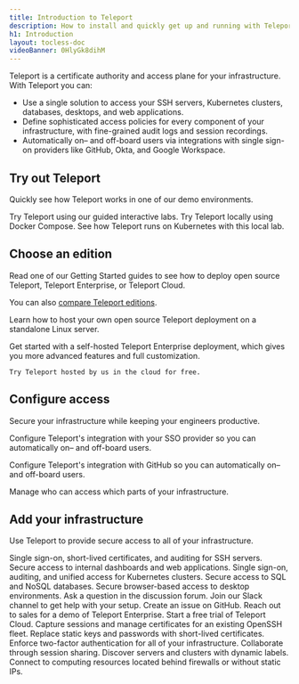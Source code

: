 ```yaml
---
title: Introduction to Teleport
description: How to install and quickly get up and running with Teleport.
h1: Introduction
layout: tocless-doc
videoBanner: 0HlyGk8dihM
---
```


Teleport is a certificate authority and access plane for your infrastructure.
With Teleport you can:

- Use a single solution to access your SSH servers, Kubernetes clusters,
  databases, desktops, and web applications. 
- Define sophisticated access policies for every component of your infrastructure, with fine-grained audit logs and session recordings.
- Automatically on– and off-board users via integrations with single sign-on
  providers like GitHub, Okta, and Google Workspace.

## Try out Teleport

Quickly see how Teleport works in one of our demo environments.

<TileSet>
  <Tile icon="code2" title="Browser Lab" href="https://play.instruqt.com/teleport/invite/rgvuva4gzkon">
    Try Teleport using our guided interactive labs.
  </Tile>
  <Tile icon="integrations" title="Docker Compose Lab" href="./getting-started/docker-compose.mdx">
    Try Teleport locally using Docker Compose.
  </Tile>
    <Tile icon="kubernetes" title="Kubernetes Lab" href="./kubernetes-access/getting-started/local.mdx">
    See how Teleport runs on Kubernetes with this local lab.
  </Tile>
</TileSet>

## Choose an edition

Read one of our Getting Started guides to see how to deploy open source
Teleport, Teleport Enterprise, or Teleport Cloud.

You can also [compare Teleport editions](faq.mdx#how-is-open-source-different-from-enterprise).

<TileSet>
  <Tile 
  icon="stack"
  title="Open Source Teleport"
  href="./getting-started/linux-server/?scope=oss"
  >

  Learn how to host your own open source Teleport deployment on a standalone
  Linux server.

  </Tile>
  <Tile
  icon="building"
  title="Teleport Enterprise"
  href="./enterprise/introduction.mdx/?scope=enterprise"
  >

  Get started with a self-hosted Teleport Enterprise deployment, which gives you
  more advanced features and full customization.

  </Tile>

  <Tile icon="cloud" title="Teleport Cloud" href="./cloud/getting-started/?scope=cloud">

    Try Teleport hosted by us in the cloud for free.

  </Tile>
</TileSet>

## Configure access

Secure your infrastructure while keeping your engineers productive.

<TileSet>
<ScopedBlock scope={["cloud", "enterprise"]}>
<Tile
  title="Set up SSO"
  icon="list"
  href="./enterprise/sso.mdx"
>

Configure Teleport's integration with your SSO provider so you can automatically
on– and off-board users.

</Tile>
</ScopedBlock>
<ScopedBlock scope={["oss"]}>
<Tile
  title="Set up SSO"
  icon="github"
  href="./setup/admin/github-sso.mdx"
>

Configure Teleport's integration with GitHub so you can automatically on– and
off-board users.

</Tile>
</ScopedBlock>
<Tile
  title="Define roles"
  icon="lock"
  href="./access-controls/guides/role-templates.mdx"
>

Manage who can access which parts of your infrastructure.

</Tile>
</TileSet>

## Add your infrastructure

Use Teleport to provide secure access to all of your infrastructure.

<TileSet>
  <Tile icon="bolt" title="Server Access" href="./getting-started.mdx">
    Single sign-on, short-lived certificates, and auditing for SSH servers.
  </Tile>
  <Tile icon="window" title="Application Access" href="./application-access/introduction.mdx">
    Secure access to internal dashboards and web applications.
  </Tile>
  <Tile icon="kubernetes" title="Kubernetes Access" href="./kubernetes-access/introduction.mdx">
    Single sign-on, auditing, and unified access for Kubernetes clusters.
  </Tile>
  <Tile icon="database" title="Database Access" href="./database-access/introduction.mdx">
    Secure access to SQL and NoSQL databases.
  </Tile>
  <Tile icon="desktop" title="Desktop Access" href="./desktop-access/introduction.mdx">
    Secure browser-based access to desktop environments.
  </Tile>
</TileSet>

<TileSet>
  <TileList title="Reach out" icon="question">
  <TileListItem href="https://github.com/gravitational/teleport/discussions">
    Ask a question in the discussion forum.
    </TileListItem>
  <TileListItem href="https://goteleport.com/slack">
    Join our Slack channel to get help with your setup.
  </TileListItem>
  <TileListItem href="https://github.com/gravitational/teleport/">
    Create an issue on GitHub.
  </TileListItem>
  <TileListItem href="https://goteleport.com/get-started/">
    Reach out to sales for a demo of Teleport Enterprise.
  </TileListItem>
  <TileListItem href="https://goteleport.com/signup/">
    Start a free trial of Teleport Cloud.
  </TileListItem>
  </TileList>
  <TileList title="For security teams" icon="lock">
    <TileListItem href="./server-access/guides/openssh.mdx">
     Capture sessions and manage certificates for an existing OpenSSH fleet.
    </TileListItem>
    <TileListItem href="./architecture/authentication.mdx#issuing-user-certificates">
      Replace static keys and passwords with short-lived certificates.
    </TileListItem>
    <TileListItem href="./access-controls/guides/webauthn.mdx">
     Enforce two-factor authentication for all of your infrastructure.
    </TileListItem>
  </TileList>
  <TileList title="For developers" icon="stack">
    <TileListItem href="./user-manual.mdx#sharing-sessions">
      Collaborate through session sharing.
    </TileListItem>
    <TileListItem href="./setup/admin/labels.mdx">
      Discover servers and clusters with dynamic labels.
    </TileListItem>
    <TileListItem href="./setup/admin/adding-nodes.mdx#adding-a-node-located-behind-nat">
     Connect to computing resources located behind firewalls or without static IPs.
    </TileListItem>
  </TileList>
</TileSet>
